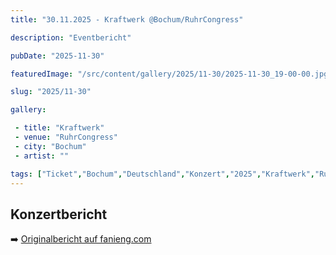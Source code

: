 ```yaml
---
title: "30.11.2025 - Kraftwerk @Bochum/RuhrCongress"

description: "Eventbericht"

pubDate: "2025-11-30"

featuredImage: "/src/content/gallery/2025/11-30/2025-11-30_19-00-00.jpg"

slug: "2025/11-30"

gallery:

 - title: "Kraftwerk"
 - venue: "RuhrCongress"
 - city: "Bochum"
 - artist: ""

tags: ["Ticket","Bochum","Deutschland","Konzert","2025","Kraftwerk","RuhrCongress","Multimedia Tour 2025"]
---
```

## Konzertbericht

➡️ [Originalbericht auf fanieng.com](https://fanieng.com/2025/11/30/30-11-2025-kraftwerk-bochum-ruhrcongress)
